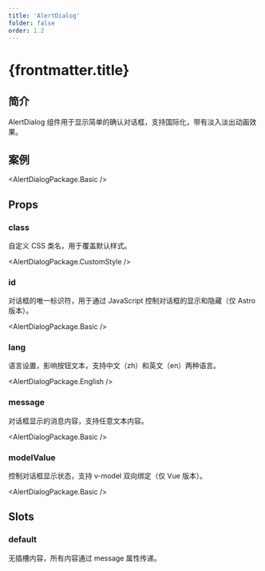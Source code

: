 ```yaml
---
title: 'AlertDialog'
folder: false
order: 1.2
---
```



# {frontmatter.title}

## 简介

AlertDialog 组件用于显示简单的确认对话框，支持国际化，带有淡入淡出动画效果。

## 案例

<AlertDialogPackage.Basic />

## Props

### class

自定义 CSS 类名，用于覆盖默认样式。

<AlertDialogPackage.CustomStyle />

### id

对话框的唯一标识符，用于通过 JavaScript 控制对话框的显示和隐藏（仅 Astro 版本）。

<AlertDialogPackage.Basic />

### lang

语言设置，影响按钮文本，支持中文（zh）和英文（en）两种语言。

<AlertDialogPackage.English />

### message

对话框显示的消息内容，支持任意文本内容。

<AlertDialogPackage.Basic />

### modelValue

控制对话框显示状态，支持 v-model 双向绑定（仅 Vue 版本）。

<AlertDialogPackage.Basic />

## Slots

### default

无插槽内容，所有内容通过 message 属性传递。
